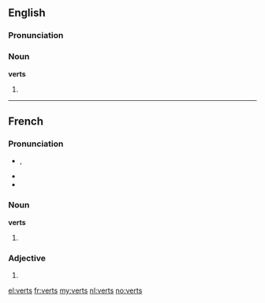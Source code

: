 ==English==

===Pronunciation===
{{rfp|lang=en}}
{{rfap|lang=en}}

===Noun===
'''verts'''

# {{plural of|vert}}

----

==French==

===Pronunciation===
* {{IPA|/vɛʀ/|lang=fr}}, {{X-SAMPA|/vE:R/}}
* {{homophones|vair|vaire|ver|verre|verres|vers|vert|lang=fr}}
* {{rhymes|ɛːʀ|lang=fr}}

===Noun===
'''verts''' {{m|p}}

# {{plural of|vert|lang=fr}}

===Adjective===
{{fr-adj-form|m|p}}

# {{form of|Masculine plural form|vert|lang=fr}}

[[el:verts]]
[[fr:verts]]
[[my:verts]]
[[nl:verts]]
[[no:verts]]